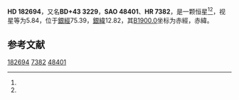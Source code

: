 {{Starbox begin
| name = HD 182694
}}
{{Starbox observe
| epoch = [[J2000.0|J2000.0]]
| constell = {{星座名待查}}<ref name=SIMBAD>{{cite web
 | url=http://simbad.u-strasbg.fr/simbad/sim-id?Ident=HR+7382
 | title=Pulsating variable Star
 | publisher=Centre de Données astronomiques de Strasbourg
 | work=SIMBAD
 | accessdate=2012-07-13
 | archive-date=2016-03-17
 | archive-url=https://web.archive.org/web/20160317080201/http://simbad.u-strasbg.fr/simbad/sim-id?Ident=HR+7382
 | dead-url=no
 }}</ref><ref name=DATA>{{cite web
 | url=http://vizier.u-strasbg.fr/viz-bin/VizieR-5?-out.add=.&-source=5050&-corr=PK=HR&-out.max=9999&HR=7382
 | title=VizieR Detailed Page
 | accessdate=2012-07-13
 | archive-date=2016-03-04
 | archive-url=https://web.archive.org/web/20160304201759/http://vizier.u-strasbg.fr/viz-bin/VizieR-5?-out.add=.&-source=5050&-corr=PK=HR&-out.max=9999&HR=7382
 | dead-url=no
 }}</ref>
| 星官 = 
| ra = {{RA|19|23|56.5}}<ref name=SIMBAD /><ref name=DATA />
| dec = {{DEC|+43|23|17}}<ref name=SIMBAD /><ref name=DATA />
| appmag_v = 5.84<ref name=SIMBAD /><ref name=DATA />
}}
{{Starbox character
| class = G7III-IIIa<ref name=SIMBAD /><ref name=DATA />
| b-v = 0.92<ref name=SIMBAD /><ref name=DATA />
| u-b = 0.63<ref name=SIMBAD /><ref name=DATA />
| r-i = <ref name=SIMBAD /><ref name=DATA />
| variable = 
}}
{{Starbox astrometry
| radial_v = 0.63
| prop_mo_ra = 0
| parallax = 
| p_error = 
}}
{{Starbox catalog
| names =BD+43 3229，[[SAO星表|SAO]] 48401，[[HD星表|HD]] 182694，[[HR星表|HR]] 7382}}
{{Starbox reference |Simbad=HR+7382}}
{{Starbox end}}

'''HD 182694'''，又名'''BD+43 3229'''，'''SAO 48401'''、'''HR 7382'''，是一颗恒星<ref name=SIMBAD /><ref name=DATA />，视星等为5.84，位于[[銀道座標系|銀經]]75.39，[[銀道座標系|銀緯]]12.82，其[[B1900.0|B1900.0]]坐标为赤經{{RA|19|20|46.8}}，赤緯{{DEC|+43|12.82|35}}。

== 参考文献 ==
{{reflist}}

{{star-stub}}

[[Category:HD和HDE天體|182694]]
[[Category:HR天體|7382]]
[[Category:SAO天體|48401]]